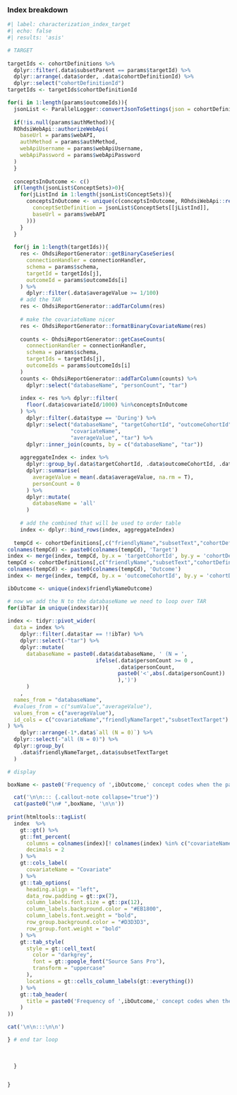 ### Index breakdown

```r
#| label: characterization_index_target
#| echo: false
#| results: 'asis'

# TARGET
  
targetIds <- cohortDefinitions %>%
  dplyr::filter(.data$subsetParent == params$targetId) %>%
  dplyr::arrange(.data$order, .data$cohortDefinitionId) %>%
  dplyr::select("cohortDefinitionId") 
targetIds <- targetIds$cohortDefinitionId

for(i in 1:length(params$outcomeIds)){
  jsonList <- ParallelLogger::convertJsonToSettings(json = cohortDefinitions$json[cohortDefinitions$cohortDefinitionId == params$outcomeIds[i]])
  
  if(!is.null(params$authMethod)){
  ROhdsiWebApi::authorizeWebApi(
    baseUrl = params$webAPI, 
    authMethod = params$authMethod, 
    webApiUsername = params$webApiUsername, 
    webApiPassword = params$webApiPassword
  )
  }
  
  conceptsInOutcome <- c()
  if(length(jsonList$ConceptSets)>0){
    for(jListInd in 1:length(jsonList$ConceptSets)){
      conceptsInOutcome <- unique(c(conceptsInOutcome, ROhdsiWebApi::resolveConceptSet(
        conceptSetDefinition = jsonList$ConceptSets[[jListInd]], 
        baseUrl = params$webAPI
      )))
    }
  }
  
  for(j in 1:length(targetIds)){
    res <- OhdsiReportGenerator::getBinaryCaseSeries(
      connectionHandler = connectionHandler, 
      schema = params$schema, 
      targetId = targetIds[j], 
      outcomeId = params$outcomeIds[i] 
    ) %>%
      dplyr::filter(.data$averageValue >= 1/100)
    # add the TAR
    res <- OhdsiReportGenerator::addTarColumn(res) 
    
    # make the covariateName nicer
    res <- OhdsiReportGenerator::formatBinaryCovariateName(res)
    
    counts <- OhdsiReportGenerator::getCaseCounts(
      connectionHandler = connectionHandler, 
      schema = params$schema, 
      targetIds = targetIds[j], 
      outcomeIds = params$outcomeIds[i] 
    ) 
    counts <- OhdsiReportGenerator::addTarColumn(counts) %>%
      dplyr::select("databaseName", "personCount", "tar")
    
    index <- res %>% dplyr::filter(
      floor(.data$covariateId/1000) %in%conceptsInOutcome
    ) %>%
      dplyr::filter(.data$type == 'During') %>%
      dplyr::select("databaseName", "targetCohortId", "outcomeCohortId",
                    "covariateName", 
                    "averageValue", "tar") %>% 
      dplyr::inner_join(counts, by = c("databaseName", "tar"))
    
    aggreggateIndex <- index %>% 
      dplyr::group_by(.data$targetCohortId, .data$outcomeCohortId, .data$covariateName, .data$tar) %>%
      dplyr::summarise(
        averageValue = mean(.data$averageValue, na.rm = T),
        personCount = 0
      ) %>%
      dplyr::mutate(
        databaseName = 'all'
      )
    
    # add the combined that will be used to order table
    index <- dplyr::bind_rows(index, aggreggateIndex)
    
  tempCd <- cohortDefinitions[,c("friendlyName","subsetText","cohortDefinitionId")]
colnames(tempCd) <- paste0(colnames(tempCd), 'Target')
index <- merge(index, tempCd, by.x = 'targetCohortId', by.y = 'cohortDefinitionIdTarget')
tempCd <- cohortDefinitions[,c("friendlyName","subsetText","cohortDefinitionId")]
colnames(tempCd) <- paste0(colnames(tempCd), 'Outcome')
index <- merge(index, tempCd, by.x = 'outcomeCohortId', by.y = 'cohortDefinitionIdOutcome')

ibOutcome <- unique(index$friendlyNameOutcome)

# now we add the N to the databaseName we need to loop over TAR
for(ibTar in unique(index$tar)){
  
index <- tidyr::pivot_wider(
  data = index %>%
    dplyr::filter(.data$tar == !!ibTar) %>% 
    dplyr::select(-"tar") %>%
    dplyr::mutate(
      databaseName = paste0(.data$databaseName, ' (N = ', 
                            ifelse(.data$personCount >= 0 ,
                                   .data$personCount,
                                   paste0('<',abs(.data$personCount))
                                   ),')')
      ) 
    , 
  names_from = "databaseName", 
  #values_from = c("sumValue","averageValue"), 
  values_from = c("averageValue"), 
  id_cols = c("covariateName","friendlyNameTarget","subsetTextTarget")
) %>%
    dplyr::arrange(-1*.data$`all (N = 0)`) %>%
  dplyr::select(-"all (N = 0)") %>%
  dplyr::group_by(
    .data$friendlyNameTarget,.data$subsetTextTarget
  )

# display

boxName <- paste0('Frequency of ',ibOutcome,' concept codes when the patient exposed to ', index$friendlyNameTarget[1], ' ', index$subsetTextTarget[1],' has the outcome during ', ibTar)

  cat('\n\n::: {.callout-note collapse="true"}')
  cat(paste0("\n# ",boxName, '\n\n'))
      
print(htmltools::tagList(
  index  %>%  
    gt::gt() %>%
    gt::fmt_percent(
      columns = colnames(index)[! colnames(index) %in% c("covariateName","friendlyNameTarget","subsetTextTarget", "friendlyNameOutcome", "tar")],
      decimals = 2
    ) %>%
    gt::cols_label(
      covariateName = "Covariate"
    ) %>%
    gt::tab_options(
      heading.align = "left",
      data_row.padding = gt::px(7),
      column_labels.font.size = gt::px(12),
      column_labels.background.color = "#EB1800",
      column_labels.font.weight = "bold",
      row_group.background.color = "#D3D3D3",
      row_group.font.weight = "bold"
    ) %>%
    gt::tab_style(
      style = gt::cell_text(
        color = "darkgrey",
        font = gt::google_font("Source Sans Pro"),
        transform = "uppercase"
      ),
      locations = gt::cells_column_labels(gt::everything())
    ) %>%
    gt::tab_header(
      title = paste0('Frequency of ',ibOutcome,' concept codes when the patient in the target cohort has the outcome during ', ibTar)
    )
))

cat('\n\n:::\n\n')

} # end tar loop
  
  
  
  }


}

```